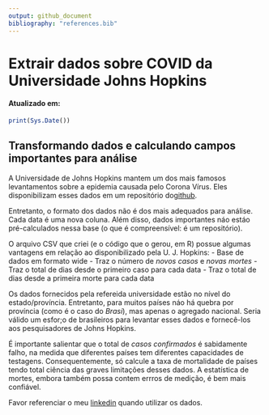 ```yaml
---
output: github_document
bibliography: "references.bib"
---
```


<!-- README.md is generated from README.Rmd. Please edit that file -->

# Extrair dados sobre COVID da Universidade Johns Hopkins
#### Atualizado em:
```r
print(Sys.Date())
```

## Transformando dados e calculando campos importantes para análise
A Universidade de Johns Hopkins mantem um dos mais famosos levantamentos sobre a epidemia causada pelo Corona Vírus. Eles disponibilizam esses dados em um repositório do[github](https://github.com/CSSEGISandData/COVID-19).

Entretanto, o formato dos dados não é dos mais adequados para análise. Cada data é uma nova coluna. Além disso, dados importantes náo estáo pré-calculados nessa base (o que é compreensível: é um repositório). 

O arquivo CSV que criei (e o código que o gerou, em R) possue algumas vantagens em relação ao disponibilizado pela U. J. Hopkins:
- Base de dados em formato wide
- Traz o número de *novos casos* e *novas mortes*
- Traz o total de dias desde o primeiro caso para cada data
- Traz o total de dias desde a primeira morte para cada data

Os dados fornecidos pela refereida universidade estão no nível do estado/província. Entretanto, para muitos países náo há quebra por província (como é o caso do *Brasi*), mas apenas o agregado nacional. Seria válido um esfor;o de brasileiros para levantar esses dados e fornecê-los aos pesquisadores de Johns Hopkins. 

É importante salientar que o total de *casos confirmados* é sabidamente falho, na medida que diferentes países tem diferentes capacidades de testagens. Consequentemente, só calcule a taxa de mortalidade de países tendo total ciência das graves limitações desses dados. A estatística de mortes, embora também possa contem errros de medição, é bem mais confiável. 

Favor referenciar o meu [linkedin](https://www.linkedin.com/in/saulo-said-b43356a1/) quando utilizar os dados.
